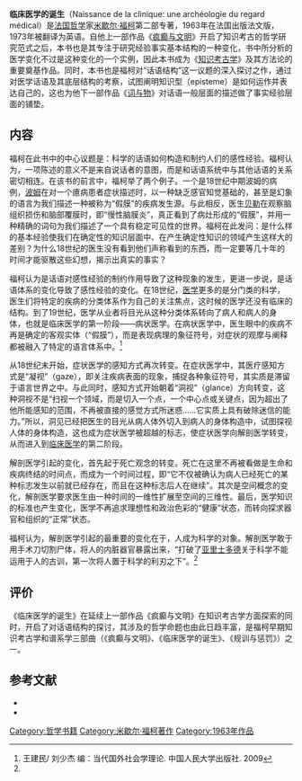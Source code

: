 {{Infobox Book 
| name          = 临床医学的诞生
| title_orig    = Naissance de la clinique: une archéologie du regard médical
| translator    = 刘北成
| image         = <!--example.jpg-->
| image_caption = 
| author        = [[米歇尔·福柯|米歇尔·福柯]]
| illustrator   = 
| cover_artist  = 
| country       = [[法国|法国]]
| language      = [[法语|法语]]
| series        = 
| subject       =  
| publisher     = [[译林出版社|译林出版社]]
| release_date  = 1963年
| chinese_release_date = 2001年
| media_type    = [[平裝|平裝]]
| pages         = 222
| isbn          = ISBN 9787806571910
| preceded_by   = 
| followed_by   = 
}}
'''临床医学的诞生'''（Naissance de la clinique: une archéologie du regard médical）是[[法国|法国]][[哲学|哲学]]家[[米歇尔·福柯|米歇尔·福柯]]第二部专著，1963年在法国出版法文版，1973年被翻译为英语。自他上一部作品《[[疯癫与文明|疯癫与文明]]》开启了知识考古的哲学研究范式之后，本书也是其专注于研究经验事实基本结构的一种变化，书中所分析的医学变化不过是这种变化的一个实例，因此本书成为《[[知识考古学|知识考古学]]》及其方法论的重要奠基作品。同时，本书也是福柯对“话语结构”这一议题的深入探讨之作，通过对医学话语及其底层结构的考察，试图阐明知识型（episteme）是如何运作并表达自己的，这也为他下一部作品《[[词与物|词与物]]》对话语一般层面的描述做了事实经验层面的铺垫。

==内容==
福柯在此书中的中心议题是：科学的话语如何构造和制约人们的感性经验。福柯认为，一项陈述的意义不是来自说话者的意图，而是和话语系统中与其他话语的关系密切相连。在该书的前言中，福柯举了两个例子。一个是18世纪中期波姆的病例，[[波姆|波姆]]在对一个癔病患者症状描述时，以一种缺乏感官知觉基础的，甚至是幻象的语言为我们描述一种被称为“假膜”的疾病发生源。与此相反，医生[[贝勒|贝勒]]在观察脑组织损伤和脑部覆膜时，即“慢性脑膜炎”，真正看到了病灶形成的“假膜”，并用一种精确的词句为我们描述了一个具有稳定可见性的世界。福柯在此发问：是什么样的基本经验使我们在确定性的知识层面中、在产生确定性知识的领域产生这样大的差别？为什么18世纪的医生没有看到他们声称看到的东西，而一定要等几十年的时间才能驱散这些幻想，揭示出真实的事实？

福柯认为是话语对感性经验的制约作用导致了这种现象的发生，更进一步说，是话语体系的变化导致了感性经验的变化。在18世纪，[[医学|医学]]更多的是分门类的科学，医生们将特定的疾病的分类体系作为自己的关注焦点，这时候的医学还没有临床的结构。到了19世纪，医学从业者将目光从这种分类体系转向了病人和病人的身体，也就是临床医学的第一阶段——病状医学。在病状医学中，医生眼中的疾病不再是确定的客观实体（“假膜”），而是表现病理的象征符号，对症状的观摩与阐释都被融入了特定的语言体系中。<ref name="当代国外社会学理论">王建民/ 刘少杰 编：当代国外社会学理论. 中国人民大学出版社. 2009</ref>{{Rp|168}}

从18世纪末开始，症状医学的感知方式再次转变。在症状医学中，其医疗感知方式是“凝视”（gaze），即关注疾病表面的现象，捕捉各种象征符号，其实质是滞留于语言世界之中。与此同时，感知方式开始朝着“洞视”（glance）方向转变，这种洞视不是“扫视一个领域，而是切入一个点，一个中心点或关键点，因为超出了他所能感知的范围，不再被直接的感觉方式所迷惑……它实质上具有破除迷信的能力。”所以，洞见已经把医生的目光从病人体外切入到病人的身体构造中，试图探视人体的身体构造，这也成为症状医学被超越的标志，使症状医学向解剖医学转变，从而进入到[[临床医学|临床医学]]的第二阶段。

解剖医学引起的变化，首先起于死亡观念的转变。死亡在这里不再被看做是生命和疾病终结的时间点，而成为一个时间过程，即“它不仅被确认为病人已经死亡的某种标志发生以前就已经存在，而且在这种标志后人在继续”。其次是空间概念的变化，解剖医学要求医生由一种时间的一维性扩展至空间的三维性。最后，医学知识的标准也产生变化，医学不再追求理想性和政治色彩的“健康”状态，而转向探求器官和组织的“正常”状态。

福柯认为，解剖医学引起的最重要的变化在于，人成为科学的对象。解剖医学敢于用手术刀切割尸体，将人的内脏器官暴露出来，“打破了[[亚里士多德|亚里士多德]]关于科学不能运用于人的古训，第一次将人置于科学的利刃之下”。<ref name="当代国外社会学理论"/>{{Rp|170}}

==评价==
《临床医学的诞生》在延续上一部作品《疯癫与文明》在知识考古学方面探索的同时，开启了对话语结构的探讨，其涉及的哲学命题也由此日趋丰富，是福柯早期知识考古学和谱系学三部曲（《疯癫与文明》、《临床医学的诞生》、《规训与惩罚》）之一。
==参考文献==
*{{Cite book | author =刘少杰  | title = 当代国外社会学理论 | publisher = 中国人民大学出版社 | date = 2009 | pages = 169-173 |ISBN = 9787300107394 }}
*{{Cite book | author = 米歇尔·福柯 | title = 临床医学的诞生 | editor = 刘北成（译者） | publisher = 译林出版社 | date =2001 |ISBN = 9787806571910 }}
<references />

{{DEFAULTSORT:Birth Of The Clinic, The}}
[[Category:哲学书籍|Category:哲学书籍]]
[[Category:米歇尔·福柯著作|Category:米歇尔·福柯著作]]
[[Category:1963年作品|Category:1963年作品]]